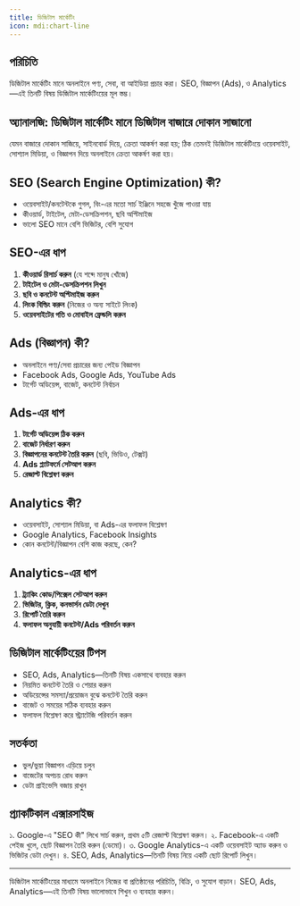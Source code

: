 ```yaml
---
title: ডিজিটাল মার্কেটিং
icon: mdi:chart-line
---
```


## পরিচিতি

ডিজিটাল মার্কেটিং মানে অনলাইনে পণ্য, সেবা, বা আইডিয়া প্রচার করা। SEO, বিজ্ঞাপন (Ads), ও Analytics—এই তিনটি বিষয় ডিজিটাল মার্কেটিংয়ের মূল স্তম্ভ।

## অ্যানালজি: ডিজিটাল মার্কেটিং মানে ডিজিটাল বাজারে দোকান সাজানো

যেমন বাজারে দোকান সাজিয়ে, সাইনবোর্ড দিয়ে, ক্রেতা আকর্ষণ করা হয়; ঠিক তেমনই ডিজিটাল মার্কেটিংয়ে ওয়েবসাইট, সোশ্যাল মিডিয়া, ও বিজ্ঞাপন দিয়ে অনলাইনে ক্রেতা আকর্ষণ করা হয়।

## SEO (Search Engine Optimization) কী?
- ওয়েবসাইট/কনটেন্টকে গুগল, বিং-এর মতো সার্চ ইঞ্জিনে সহজে খুঁজে পাওয়া যায়
- কীওয়ার্ড, টাইটেল, মেটা-ডেসক্রিপশন, ছবি অপ্টিমাইজ
- ভালো SEO মানে বেশি ভিজিটর, বেশি সুযোগ

## SEO-এর ধাপ
1. **কীওয়ার্ড রিসার্চ করুন** (যে শব্দে মানুষ খোঁজে)
2. **টাইটেল ও মেটা-ডেসক্রিপশন লিখুন**
3. **ছবি ও কনটেন্ট অপ্টিমাইজ করুন**
4. **লিংক বিল্ডিং করুন** (নিজের ও অন্য সাইটে লিংক)
5. **ওয়েবসাইটের গতি ও মোবাইল ফ্রেন্ডলি করুন**

## Ads (বিজ্ঞাপন) কী?
- অনলাইনে পণ্য/সেবা প্রচারের জন্য পেইড বিজ্ঞাপন
- Facebook Ads, Google Ads, YouTube Ads
- টার্গেট অডিয়েন্স, বাজেট, কনটেন্ট নির্বাচন

## Ads-এর ধাপ
1. **টার্গেট অডিয়েন্স ঠিক করুন**
2. **বাজেট নির্ধারণ করুন**
3. **বিজ্ঞাপনের কনটেন্ট তৈরি করুন** (ছবি, ভিডিও, টেক্সট)
4. **Ads প্ল্যাটফর্মে সেটআপ করুন**
5. **রেজাল্ট বিশ্লেষণ করুন**

## Analytics কী?
- ওয়েবসাইট, সোশ্যাল মিডিয়া, বা Ads-এর ফলাফল বিশ্লেষণ
- Google Analytics, Facebook Insights
- কোন কনটেন্ট/বিজ্ঞাপন বেশি কাজ করছে, কেন?

## Analytics-এর ধাপ
1. **ট্র্যাকিং কোড/পিক্সেল সেটআপ করুন**
2. **ভিজিটর, ক্লিক, কনভার্সন ডেটা দেখুন**
3. **রিপোর্ট তৈরি করুন**
4. **ফলাফল অনুযায়ী কনটেন্ট/Ads পরিবর্তন করুন**

## ডিজিটাল মার্কেটিংয়ের টিপস
- SEO, Ads, Analytics—তিনটি বিষয় একসাথে ব্যবহার করুন
- নিয়মিত কনটেন্ট তৈরি ও শেয়ার করুন
- অডিয়েন্সের সমস্যা/প্রয়োজন বুঝে কনটেন্ট তৈরি করুন
- বাজেট ও সময়ের সঠিক ব্যবহার করুন
- ফলাফল বিশ্লেষণ করে স্ট্র্যাটেজি পরিবর্তন করুন

## সতর্কতা
- ভুল/ভুয়া বিজ্ঞাপন এড়িয়ে চলুন
- বাজেটের অপচয় রোধ করুন
- ডেটা প্রাইভেসি বজায় রাখুন

## প্র্যাকটিকাল এক্সারসাইজ

১. Google-এ "SEO কী" লিখে সার্চ করুন, প্রথম ৫টি রেজাল্ট বিশ্লেষণ করুন।
২. Facebook-এ একটি পেইজ খুলে, ছোট বিজ্ঞাপন তৈরি করুন (ডেমো)।
৩. Google Analytics-এ একটি ওয়েবসাইট অ্যাড করুন ও ভিজিটর ডেটা দেখুন।
৪. SEO, Ads, Analytics—তিনটি বিষয় নিয়ে একটি ছোট রিপোর্ট লিখুন।

---

ডিজিটাল মার্কেটিংয়ের মাধ্যমে অনলাইনে নিজের বা প্রতিষ্ঠানের পরিচিতি, বিক্রি, ও সুযোগ বাড়ান। SEO, Ads, Analytics—এই তিনটি বিষয় ভালোভাবে শিখুন ও ব্যবহার করুন।
